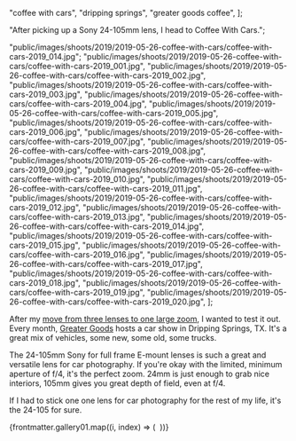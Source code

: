   "coffee with cars",
  "dripping springs",
  "greater goods coffee",
];

  "After picking up a Sony 24-105mm lens, I head to Coffee With Cars.";

  "public/images/shoots/2019/2019-05-26-coffee-with-cars/coffee-with-cars-2019_014.jpg";
  "public/images/shoots/2019/2019-05-26-coffee-with-cars/coffee-with-cars-2019_001.jpg",
  "public/images/shoots/2019/2019-05-26-coffee-with-cars/coffee-with-cars-2019_002.jpg",
  "public/images/shoots/2019/2019-05-26-coffee-with-cars/coffee-with-cars-2019_003.jpg",
  "public/images/shoots/2019/2019-05-26-coffee-with-cars/coffee-with-cars-2019_004.jpg",
  "public/images/shoots/2019/2019-05-26-coffee-with-cars/coffee-with-cars-2019_005.jpg",
  "public/images/shoots/2019/2019-05-26-coffee-with-cars/coffee-with-cars-2019_006.jpg",
  "public/images/shoots/2019/2019-05-26-coffee-with-cars/coffee-with-cars-2019_007.jpg",
  "public/images/shoots/2019/2019-05-26-coffee-with-cars/coffee-with-cars-2019_008.jpg",
  "public/images/shoots/2019/2019-05-26-coffee-with-cars/coffee-with-cars-2019_009.jpg",
  "public/images/shoots/2019/2019-05-26-coffee-with-cars/coffee-with-cars-2019_010.jpg",
  "public/images/shoots/2019/2019-05-26-coffee-with-cars/coffee-with-cars-2019_011.jpg",
  "public/images/shoots/2019/2019-05-26-coffee-with-cars/coffee-with-cars-2019_012.jpg",
  "public/images/shoots/2019/2019-05-26-coffee-with-cars/coffee-with-cars-2019_013.jpg",
  "public/images/shoots/2019/2019-05-26-coffee-with-cars/coffee-with-cars-2019_014.jpg",
  "public/images/shoots/2019/2019-05-26-coffee-with-cars/coffee-with-cars-2019_015.jpg",
  "public/images/shoots/2019/2019-05-26-coffee-with-cars/coffee-with-cars-2019_016.jpg",
  "public/images/shoots/2019/2019-05-26-coffee-with-cars/coffee-with-cars-2019_017.jpg",
  "public/images/shoots/2019/2019-05-26-coffee-with-cars/coffee-with-cars-2019_018.jpg",
  "public/images/shoots/2019/2019-05-26-coffee-with-cars/coffee-with-cars-2019_019.jpg",
  "public/images/shoots/2019/2019-05-26-coffee-with-cars/coffee-with-cars-2019_020.jpg",
];

After my [move from three lenses to one large zoom](/blog/lens-change-from-3-to-1), I wanted to test it out. Every month, [Greater Goods](https://greatergoodsroasting.com/) hosts a car show in Dripping Springs, TX. It's a great mix of vehicles, some new, some old, some trucks.

The 24-105mm Sony for full frame E-mount lenses is such a great and versatile lens for car photography. If you're okay with the limited, minimum aperture of f/4, it's the perfect zoom. 24mm is just enough to grab nice interiors, 105mm gives you great depth of field, even at f/4.

If I had to stick one one lens for car photography for the rest of my life, it's the 24-105 for sure.

<div class="gallery">
  {frontmatter.gallery01.map((i, index) => (
    <Gallery file={i}>
      <Image file={i} sizes="(min-width: 1024px) 800px, 100vw" />
    </Gallery>
  ))}
</div>
